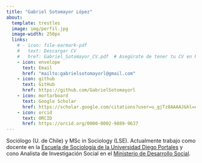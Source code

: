 ```yaml
---
title: "Gabriel Sotomayor López"
about:
  template: trestles
  image: img/perfil.jpg
  image-width: 250px   
  links:
    # - icon: file-earmark-pdf
    #   text: Descargar CV
    #   href: Gabriel_Sotomayor_CV.pdf  # Asegúrate de tener tu CV en PDF en la raíz del proyecto
    - icon: envelope
      text: Email
      href: "mailto:gabrielsotomayorl@gmail.com"
    - icon: github
      text: GitHub
      href: https://github.com/GabrielSotomayorl
    - icon: mortarboard
      text: Google Scholar
      href: https://scholar.google.com/citations?user=u_gjTz8AAAAJ&hl=es
    - icon: orcid
      text: ORCID
      href: https://orcid.org/0000-0002-9889-9637
---
```



Sociólogo (U. de Chile) y MSc in Sociology (LSE). Actualmente trabajo como docente en la [Escuela de Sociología de la Universidad Diego Portales](https://sociologia.udp.cl/) y cono Analista de Investigación Social en el [Ministerio de Desarrollo Social](https://observatorio.ministeriodesarrollosocial.gob.cl/).
